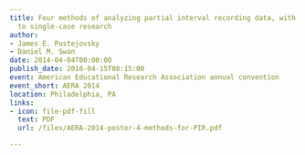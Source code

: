 ```yaml
---
title: Four methods of analyzing partial interval recording data, with application
  to single-case research
author:
- James E. Pustejovsky
- Daniel M. Swan
date: 2014-04-04T00:00:00
publish_date: 2018-04-15T08:15:00
event: American Educational Research Association annual convention
event_short: AERA 2014
location: Philadelphia, PA
links:
- icon: file-pdf-fill
  text: PDF
  url: /files/AERA-2014-poster-4-methods-for-PIR.pdf

---
```




